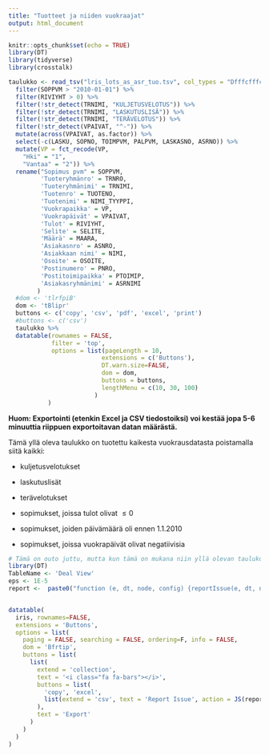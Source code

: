 ```yaml
---
title: "Tuotteet ja niiden vuokraajat"
output: html_document
---
```


```r
knitr::opts_chunk$set(echo = TRUE)
library(DT)
library(tidyverse)
library(crosstalk)
```









```r
taulukko <- read_tsv("lris_lots_as_asr_tuo.tsv", col_types = "DfffcfffcdDDcdffccffff") %>% 
  filter(SOPPVM > "2010-01-01") %>%
  filter(RIVIYHT > 0) %>%
  filter(!str_detect(TRNIMI, "KULJETUSVELOTUS")) %>% 
  filter(!str_detect(TRNIMI, "LASKUTUSLISÄ")) %>% 
  filter(!str_detect(TRNIMI, "TERÄVELOTUS")) %>% 
  filter(!str_detect(VPAIVAT, "^-")) %>% 
  mutate(across(VPAIVAT, as.factor)) %>% 
  select(-c(LASKU, SOPNO, TOIMPVM, PALPVM, LASKASNO, ASRNO)) %>% 
  mutate(VP = fct_recode(VP,
    "Hki" = "1",
    "Vantaa" = "2")) %>% 
  rename("Sopimus pvm" = SOPPVM,
         'Tuoteryhmänro' = TRNRO,
         'Tuoteryhmänimi' = TRNIMI,
         'Tuotenro' = TUOTENO,
         'Tuotenimi' = NIMI_TYYPPI,
         'Vuokrapaikka' = VP,
         'Vuokrapäivät' = VPAIVAT,
         'Tulot' = RIVIYHT,
         'Selite' = SELITE,
         'Määrä' = MAARA,
         'Asiakasnro' = ASNRO,
         'Asiakkaan nimi' = NIMI,
         'Osoite' = OSOITE,
         'Postinumero' = PNRO,
         'Postitoimipaikka' = PTOIMIP,
         'Asiakasryhmänimi' = ASRNIMI
        ) 
  #dom <- 'tlrfpiB'
  dom <- 'tBlipr'
  buttons <- c('copy', 'csv', 'pdf', 'excel', 'print')
  #buttons <- c('csv')
  taulukko %>%
  datatable(rownames = FALSE,
            filter = 'top',
            options = list(pageLength = 10,
                          extensions = c('Buttons'),
                          DT.warn.size=FALSE,
                          dom = dom,
                          buttons = buttons,
                          lengthMenu = c(10, 30, 100)
                        )
           ) 
```

**Huom: Exportointi (etenkin Excel ja CSV tiedostoiksi) voi kestää jopa 5-6 minuuttia riippuen exportoitavan datan määrästä.**

Tämä yllä oleva taulukko on tuotettu kaikesta vuokrausdatasta poistamalla siitä kaikki:

- kuljetusvelotukset

- laskutuslisät

- terävelotukset

- sopimukset, joissa tulot olivat $\leq 0$

- sopimukset, joiden päivämäärä oli ennen 1.1.2010

- sopimukset, joissa vuokrapäivät olivat negatiivisia


```r
# Tämä on outo juttu, mutta kun tämä on mukana niin yllä olevan taulukon painikkeet toimivat 
library(DT)
TableName <- 'Deal View'
eps <- 1E-5
report <-  paste0("function (e, dt, node, config) {reportIssue(e, dt, node, config, tableName =", "'", TableName, "'",  ");}")


datatable(
  iris, rownames=FALSE,
  extensions = 'Buttons',
  options = list(
    paging = FALSE, searching = FALSE, ordering=F, info = FALSE,
    dom = 'Bfrtip',
    buttons = list(
      list(
        extend = 'collection',
        text = '<i class="fa fa-bars"></i>',
        buttons = list(
          'copy', 'excel',
          list(extend = 'csv', text = 'Report Issue', action = JS(report))
        ), 
        text = 'Export'
      )
    )
  )
) 
```
